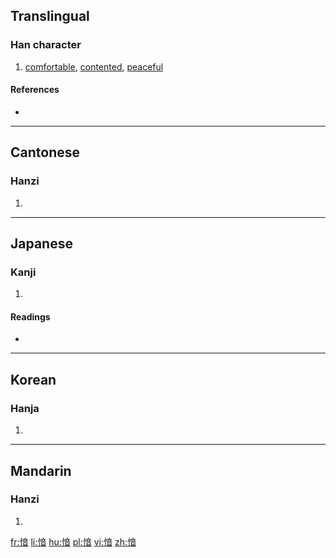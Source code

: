 ==Translingual==

===Han character===
{{Han char|rn=61|rad=心|as=09|sn=12|four=9006<sub>1</sub>|canj=心卜廿日 (PYTA)}}

# [[comfortable]], [[contented]], [[peaceful]]

====References====
* {{Han ref|kx=0395.030|dkj=10937|dj=0731.130|hdz=42331.050|uh=6114|ud=24852|bh=D8FE|bd=55550}}

----

==Cantonese==

===Hanzi===
{{yue-hanzi|jyut=jam4|y=yam4}}

# {{defn|lang=yue|sort=心09}}

----

==Japanese==

===Kanji===
{{ja-kanji|grade=|rs=心09}}

# {{defn|lang=ja|sort=心09}}

====Readings====
* {{ja-readings|on=[[いん]] (in), [[あん]] (an), [[おん]] (on)|kun=[[やわらぐ]] (yawaragu)}}

----

==Korean==

===Hanja===
{{ko-hanja|hangeul=음|eumhun=|rv=eum|mr=ŭm|y=um}}

# {{defn|lang=ko|sort=心09}}

----

==Mandarin==

===Hanzi===
{{cmn-hanzi|pin=[[wěn]] ([[wen3]]), [[yīn]] ([[yin1]])|wg=wen<sup>3</sup>, yin<sup>1</sup>}}

# {{defn|lang=cmn|sort=心09}}

[[fr:愔]]
[[li:愔]]
[[hu:愔]]
[[pl:愔]]
[[vi:愔]]
[[zh:愔]]